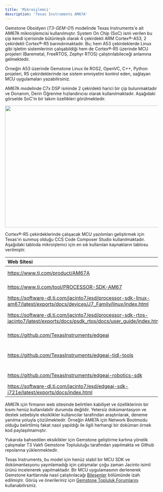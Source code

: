 ```yaml
---
title: 'Mikroişlemci'
description: 'Texas Instruments AM67A'
---
```


Gemstone Obsidyen (_T3-GEM-O1_) modelinde Texas Instruments'e ait AM67A mikroişlemcisi kullanılmıştır.
System On Chip (SoC) ismi verilen bu çip kendi içerisinde bütünleşik olarak 4 çekirdekli ARM Cortex®-A53,
2 çekirdekli Cortex®-R5 barındırmaktadır. Bu; hem A53 çekirdeklerde Linux gibi işletim sistemlerinin çalışabildiği
hem de Cortex®-R5 üzerinde MCU projeleri (Baremetal, FreeRTOS, Zephyr RTOS) çalıştırılabileceği
anlamına gelmektedir.

<Tip>Örneğin A53 üzerinde Gemstone Linux ile ROS2, OpenVC, C++, Python projeleri, R5 çekirdeklerinde ise sistem emniyetini kontrol eden, sağlayan MCU uygulamaları yazabilirsiniz.</Tip>

AM67A modelinde C7x DSP isminde 2 çekirdekli harici bir çip bulunmaktadır ve Donanım, Derin Öğrenme
hızlandırıcısı olarak kullanılmaktadır. Aşağıdaki görselde SoC'in bir takım özellikleri görülmektedir.

<Frame caption="Texas AM67A">
  <img height="400" width="600" src="/images/ti-am67a/soc.svg" />
</Frame>

Cortex®-R5 çekirdeklerinde çalışacak MCU yazılımları geliştirmek için Texas'ın sunmuş olduğu
CCS Code Composer Studio kullanılmaktadır. Aşağıdaki tabloda mikroişlemci için en sık kullanılan kaynakların
tablosu verilmiştir.

| Web Sitesi | Açıklama |
| :--------- | :------- |
| https://www.ti.com/product/AM67A | Texas AM67A ürün sayfası |
| https://www.ti.com/tool/PROCESSOR-SDK-AM67 | Texas AM67A SDK'sı |
| https://software-dl.ti.com/jacinto7/esd/processor-sdk-linux-am67/latest/exports/docs/devices/J7_Family/linux/index.html | SDK Dokümantasyonu |
| https://software-dl.ti.com/jacinto7/esd/processor-sdk-rtos-jacinto7/latest/exports/docs/psdk_rtos/docs/user_guide/index.html | AM67A içeren Jacinto modeli dokümantasyonu |
| https://github.com/TexasInstruments/edgeai | Edge-AI github ana reposu |
| https://github.com/TexasInstruments/edgeai-tidl-tools | Edge-AI Yapay Zeka çalışmalarında kullanılan araçlar |
| https://github.com/TexasInstruments/edgeai-robotics-sdk | Edge-AI Robotics SDK |
| https://software-dl.ti.com/jacinto7/esd/edgeai-sdk-j721e/latest/exports/docs/index.html | Edge-AI Dokümanları |

<Warning>AM67A için firmanın web sitesinde belirtilen kabiliyet ve özelliklerinin bir kısmı henüz kullanılabilir durumda değildir. Yetersiz dokümantasyon ve destek sebebiyle eksiklikler kullanıcılar tarafından araştırılarak, deneme yanılma yoluyla çözülmektedir. Örneğin AM67A için Network Bootmodu olduğu belirtilmiş fakat nasıl yapıldığı ile ilgili herhangi bir doküman örnek kod paylaşılmamıştır.</Warning>

<Check>Yukarıda bahsedilen eksiklikler için Gemstone geliştirme kartına yönelik çalışmalar T3 Vakfı Gemstone Toplululuğu tarafından yapılmakta ve Github repolarına yüklenmektedir.</Check>

Texas Instruments, bu model için henüz stabil bir MCU SDK ve dokümantasyonu yayınlamadığı için çalışmalar çoğu zaman
Jacinto isimli ürünü incelenerek yapılmaktadır. Bir MCU uygulamasının derlenerek Gemstone kartlarında nasıl
çalıştırılacağı [Bileşenler](./peripherals/mcu) bölümünde izah edilmiştir. Görüş ve önerileriniz için
[Gemstone Topluluk Forumlarını](https://community.t3gemstone.org/) kullanabilirsiniz.


